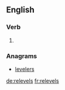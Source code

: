 ==English==

===Verb===
{{head|en|verb form}}

# {{en-third-person singular of|relevel}}

===Anagrams===
* [[levelers#English|levelers]]

[[de:relevels]]
[[fr:relevels]]